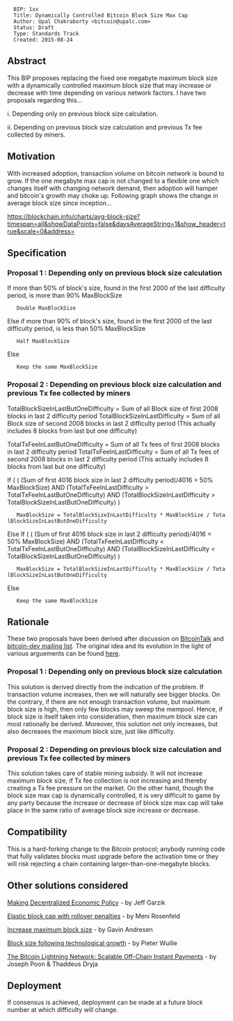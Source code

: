 <pre>
  BIP: 1xx
  Title: Dynamically Controlled Bitcoin Block Size Max Cap
  Author: Upal Chakraborty <bitcoin@upalc.com>
  Status: Draft
  Type: Standards Track
  Created: 2015-08-24
</pre>

==Abstract==

This BIP proposes replacing the fixed one megabyte maximum block size with a dynamically controlled maximum block size that may increase or decrease with time depending on various network factors. I have two proposals regarding this...

i. Depending only on previous block size calculation.

ii. Depending on previous block size calculation and previous Tx fee collected by miners.

==Motivation==

With increased adoption, transaction volume on bitcoin network is bound to grow. If the one megabyte max cap is not changed to a flexible one which changes itself with changing network demand, then adoption will hamper and bitcoin's growth may choke up. Following graph shows the change in average block size since inception...

https://blockchain.info/charts/avg-block-size?timespan=all&showDataPoints=false&daysAverageString=1&show_header=true&scale=0&address=

==Specification==

===Proposal 1 : Depending only on previous block size calculation===

If more than 50% of block's size, found in the first 2000 of the last difficulty period, is more than 90% MaxBlockSize
    Double MaxBlockSize
Else if more than 90% of block's size, found in the first 2000 of the last difficulty period, is less than 50% MaxBlockSize
    Half MaxBlockSize
Else
    Keep the same MaxBlockSize

===Proposal 2 : Depending on previous block size calculation and previous Tx fee collected by miners===

TotalBlockSizeInLastButOneDifficulty = Sum of all Block size of first 2008 blocks in last 2 difficulty period
TotalBlockSizeInLastDifficulty = Sum of all Block size of second 2008 blocks in last 2 difficulty period (This actually includes 8 blocks from last but one difficulty)

TotalTxFeeInLastButOneDifficulty = Sum of all Tx fees of first 2008 blocks in last 2 difficulty period
TotalTxFeeInLastDifficulty = Sum of all Tx fees of second 2008 blocks in last 2 difficulty period (This actually includes 8 blocks from last but one difficulty)

If ( ( (Sum of first 4016 block size in last 2 difficulty period)/4016 > 50% MaxBlockSize) AND (TotalTxFeeInLastDifficulty > TotalTxFeeInLastButOneDifficulty) AND (TotalBlockSizeInLastDifficulty > TotalBlockSizeInLastButOneDifficulty) )
    MaxBlockSize = TotalBlockSizeInLastDifficulty * MaxBlockSize / TotalBlockSizeInLastButOneDifficulty
Else If ( ( (Sum of first 4016 block size in last 2 difficulty period)/4016 < 50% MaxBlockSize) AND (TotalTxFeeInLastDifficulty < TotalTxFeeInLastButOneDifficulty) AND (TotalBlockSizeInLastDifficulty < TotalBlockSizeInLastButOneDifficulty) )
    MaxBlockSize = TotalBlockSizeInLastDifficulty * MaxBlockSize / TotalBlockSizeInLastButOneDifficulty
Else
    Keep the same MaxBlockSize

==Rationale==

These two proposals have been derived after discussion on [https://bitcointalk.org/index.php?topic=1154536.0 BitcoinTalk] and [http://lists.linuxfoundation.org/pipermail/bitcoin-dev/2015-August/010285.html bitcoin-dev mailing list]. The original idea and its evolution in the light of various arguements can be found [http://upalc.com/maxblocksize.php here].

===Proposal 1 : Depending only on previous block size calculation===

This solution is derived directly from the indication of the problem. If transaction volume increases, then we will naturally see bigger blocks. On the contrary, if there are not enough transaction volume, but maximum block size is high, then only few blocks may sweep the mempool. Hence, if block size is itself taken into consideration, then maximum block size can most rationally be derived. Moreover, this solution not only increases, but also decreases the maximum block size, just like difficulty.

===Proposal 2 : Depending on previous block size calculation and previous Tx fee collected by miners===

This solution takes care of stable mining subsidy. It will not increase maximum block size, if Tx fee collection is not increasing and thereby creating a Tx fee pressure on the market. On the other hand, though the block size max cap is dynamically controlled, it is very difficult to game by any party because the increase or decrease of block size max cap will take place in the same ratio of average block size increase or decrease.

==Compatibility==

This is a hard-forking change to the Bitcoin protocol; anybody running code that fully validates blocks must upgrade before the activation time or they will risk rejecting a chain containing larger-than-one-megabyte blocks.

==Other solutions considered==

[http://gtf.org/garzik/bitcoin/BIP100-blocksizechangeproposal.pdf Making Decentralized Economic Policy] - by Jeff Garzik

[https://bitcointalk.org/index.php?topic=1078521.0 Elastic block cap with rollover penalties] - by Meni Rosenfeld

[https://github.com/bitcoin/bips/blob/master/bip-0101.mediawiki Increase maximum block size] - by Gavin Andresen

[https://gist.github.com/sipa/c65665fc360ca7a176a6 Block size following technological growth] - by Pieter Wuille

[https://lightning.network/lightning-network-paper.pdf The Bitcoin Lightning Network: Scalable Off-Chain Instant Payments] - by Joseph Poon & Thaddeus Dryja

==Deployment==

If consensus is achieved, deployment can be made at a future block number at which difficulty will change.
